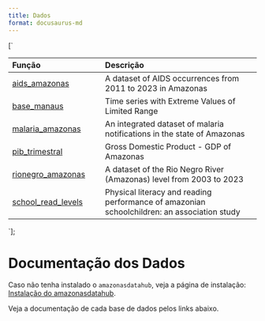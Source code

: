 ```yaml
---
title: Dados
format: docusaurus-md
---
```





[`
<table>
<colgroup>
<col style="width: 37%" />
<col style="width: 62%" />
</colgroup>
<thead>
<tr class="header">
<th style="text-align: left;">Função</th>
<th style="text-align: left;">Descrição</th>
</tr>
</thead>
<tbody>
<tr class="odd">
<td style="text-align: left;"><a href="./aids_amazonas">aids_amazonas</a></td>
<td style="text-align: left;">A dataset of AIDS occurrences from 2011 to 2023 in Amazonas</td>
</tr>
<tr class="even">
<td style="text-align: left;"><a href="./base_manaus">base_manaus</a></td>
<td style="text-align: left;">Time series with Extreme Values of Limited Range</td>
</tr>
<tr class="odd">
<td style="text-align: left;"><a href="./malaria_amazonas">malaria_amazonas</a></td>
<td style="text-align: left;">An integrated dataset of malaria notifications in the state of Amazonas</td>
</tr>
<tr class="even">
<td style="text-align: left;"><a href="./pib_trimestral">pib_trimestral</a></td>
<td style="text-align: left;">Gross Domestic Product - GDP of Amazonas</td>
</tr>
<tr class="odd">
<td style="text-align: left;"><a href="./rionegro_amazonas">rionegro_amazonas</a></td>
<td style="text-align: left;">A dataset of the Rio Negro River (Amazonas) level from 2003 to 2023</td>
</tr>
<tr class="even">
<td style="text-align: left;"><a href="./school_read_levels">school_read_levels</a></td>
<td style="text-align: left;">Physical literacy and reading performance of amazonian schoolchildren: an association study</td>
</tr>
</tbody>
</table>
`];

# Documentação dos Dados

Caso não tenha instalado o `amazonasdatahub`, veja a página de
instalação: [Instalação do amazonasdatahub](../instalacao).

Veja a documentação de cada base de dados pelos links abaixo.

<div dangerouslySetInnerHTML={{ __html: quartoRawHtml[0] }} />
